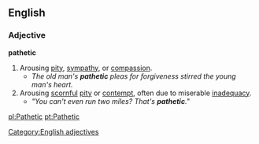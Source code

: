 ==English==

===Adjective===
'''pathetic'''
# Arousing [[pity]], [[sympathy]], or [[compassion]].
#* ''The old man's '''pathetic''' pleas for forgiveness stirred the young man's heart.''
# Arousing [[scornful]] [[pity]] or [[contempt]], often due to miserable [[inadequacy]].
#* ''"You can't even run two miles?  That's '''pathetic'''."''

[[Category:English adjectives]]

[[pl:Pathetic]]
[[pt:Pathetic]]